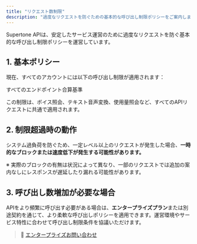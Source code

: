 ```yaml
---
title: "リクエスト数制限"
description: "過度なリクエストを防ぐための基本的な呼び出し制限ポリシーをご案内します。"
---
```

Supertone APIは、安定したサービス運営のために過度なリクエストを防ぐ基本的な呼び出し制限ポリシーを運営しています。

## 1. 基本ポリシー
現在、すべてのアカウントには以下の呼び出し制限が適用されます：

<Card title="1分間に20回" icon="wifi">
  すべてのエンドポイント合算基準
</Card>

この制限は、ボイス照会、テキスト音声変換、使用量照会など、すべてのAPIリクエストに共通で適用されます。

## 2. 制限超過時の動作
システム過負荷を防ぐため、一定レベル以上のリクエストが発生した場合、**一時的なブロックまたは速度低下が発生する可能性があります。**

※ 実際のブロックの有無は状況によって異なり、一部のリクエストでは追加の案内なしにレスポンスが遅延したり漏れる可能性があります。

## 3. 呼び出し数増加が必要な場合
APIをより頻繁に呼び出す必要がある場合は、**エンタープライズプラン**または別途契約を通じて、より柔軟な呼び出しポリシーを適用できます。運営環境やサービス特性に合わせて呼び出し制限条件を協議いただけます。

> 🏢 [エンタープライズお問い合わせ](https://docs.google.com/forms/d/1YexQpjpK0ZEou12blTytkZLqvrV-Uv95GbhxoOQ54R8/edit)
